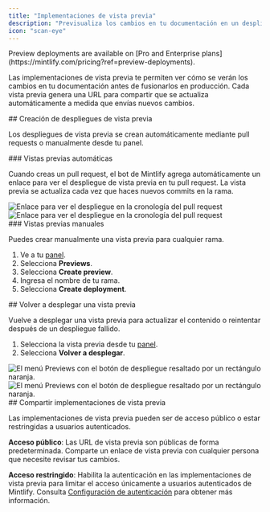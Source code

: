 ```yaml
---
title: "Implementaciones de vista previa"
description: "Previsualiza los cambios en tu documentación en un despliegue en vivo"
icon: "scan-eye"
---
```


<Info>
  Preview deployments are available on [Pro and Enterprise plans](https://mintlify.com/pricing?ref=preview-deployments).
</Info>

Las implementaciones de vista previa te permiten ver cómo se verán los cambios en tu documentación antes de fusionarlos en producción. Cada vista previa genera una URL para compartir que se actualiza automáticamente a medida que envías nuevos cambios.

<div id="creating-preview-deployments">
  ## Creación de despliegues de vista previa
</div>

Los despliegues de vista previa se crean automáticamente mediante pull requests o manualmente desde tu panel.

<div id="automatic-previews">
  ### Vistas previas automáticas
</div>

Cuando creas un pull request, el bot de Mintlify agrega automáticamente un enlace para ver el despliegue de vista previa en tu pull request. La vista previa se actualiza cada vez que haces nuevos commits en la rama.

<Frame>
  <img src="/images/previews/preview-deployment-light.png" alt="Enlace para ver el despliegue en la cronología del pull request" className="block dark:hidden" />

  <img src="/images/previews/preview-deployment-dark.png" alt="Enlace para ver el despliegue en la cronología del pull request" className="hidden dark:block" />
</Frame>

<div id="manual-previews">
  ### Vistas previas manuales
</div>

Puedes crear manualmente una vista previa para cualquier rama.

1. Ve a tu [panel](https://dashboard.mintlify.com/).
2. Selecciona **Previews**.
3. Selecciona **Create preview**.
4. Ingresa el nombre de tu rama.
5. Selecciona **Create deployment**.

<div id="redeploying-a-preview">
  ## Volver a desplegar una vista previa
</div>

Vuelve a desplegar una vista previa para actualizar el contenido o reintentar después de un despliegue fallido.

1. Selecciona la vista previa desde tu [panel](https://dashboard.mintlify.com/).
2. Selecciona **Volver a desplegar**.

<Frame>
  <img src="/images/previews/redeploy-preview-light.png" alt="El menú Previews con el botón de despliegue resaltado por un rectángulo naranja." className="block dark:hidden" />

  <img src="/images/previews/redeploy-preview-dark.png" alt="El menú Previews con el botón de despliegue resaltado por un rectángulo naranja." className="hidden dark:block" />
</Frame>

<div id="sharing-preview-deployments">
  ## Compartir implementaciones de vista previa
</div>

Las implementaciones de vista previa pueden ser de acceso público o estar restringidas a usuarios autenticados.

**Acceso público**: Las URL de vista previa son públicas de forma predeterminada. Comparte un enlace de vista previa con cualquier persona que necesite revisar tus cambios.

**Acceso restringido**: Habilita la autenticación en las implementaciones de vista previa para limitar el acceso únicamente a usuarios autenticados de Mintlify. Consulta [Configuración de autenticación](/es/authentication-personalization/authentication-setup) para obtener más información.
